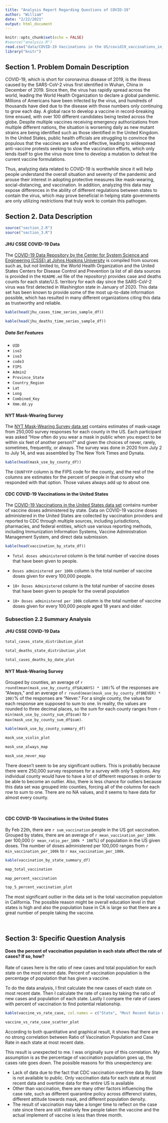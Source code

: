 ```yaml
---
title: "Analysis Report Regarding Questions of COVID-19"
author: "William"
date: "2/22/2021"
output: html_document
---
```


```r
knitr::opts_chunk$set(echo = FALSE)
#source("analysis.R")
read.csv("data/COVID-19 Vaccinations in the US/covid19_vaccinations_in_the_united_states.csv")
library("knitr")
```

## Section 1. Problem Domain Description
COVID-19, which is short for coronavirus disease of 2019, is the illness caused by the SARS-CoV-2 virus first identified in Wuhan, China in December of 2019. Since then, the virus has rapidly spread across the world, leading the World Health Organization to declare a global pandemic. Millions of Americans have been infected by the virus, and hundreds of thousands have died due to the disease with those numbers only continuing to grow each day. A global race to develop a vaccine in record-breaking time ensued, with over 100 different candidates being tested across the globe. Despite multiple vaccines receiving emergency authorizations from multiple different nations, the situation is worsening daily as new mutant strains are being identified such as those identified in the United Kingdom. In the United States, public health officials are struggling to convince the populous that the vaccines are safe and effective, leading to widespread anti-vaccine protests seeking to slow the vaccination efforts, which only lends itself to give the virus more time to develop a mutation to defeat the current vaccine formulations.

Thus, analyzing data related to COVID-19 is worthwhile since it will help people understand the overall situation and severity of the pandemic and arouse their interest in adopting protective measures like mask-wearing, social-distancing, and vaccination. In addition, analyzing this data may expose differences in the ability of different regulations between states to contain the virus, which may prove beneficial in helping state governments are only utilizing restrictions that truly work to contain this pathogen.

## Section 2. Data Description
```r
source("section_2.R")
source("section_3.R")
```

#### JHU CSSE COVID-19 Data
The [COVID-19 Data Repository by the Center for System Science and Engineering (CSSE) at Johns Hopkins University](https://github.com/CSSEGISandData/COVID-19) is compiled from sources such as, but not limited to, the World Health Organization and the United States Centers for Disease Control and Prevention (a list of all data sources is provided in the `README.md` file of the repository) provides case and deaths counts for each state/U.S. territory for each day since the SARS-CoV-2 virus was first detected in Washington state in January of 2020. This data set has been known to provide some of the most up-to-date information possible, which has resulted in many different organizations citing this data as trustworthy and reliable.

```r
kable(head(jhu_cases_time_series_sample_df))
```

```r
kable(head(jhu_deaths_time_series_sample_df))
```

##### Data Set Features

- `UID`
- `iso2`
- `iso3`
- `code3`
- `FIPS`
- `Admin2`
- `Province_State`
- `Country_Region`
- `Lat`
- `Long`
- `Combined_Key`
- `Xmm.dd.yy`

#### NYT Mask-Wearing Survey
The [NYT Mask-Wearing Survey data set](https://github.com/nytimes/covid-19-data/tree/master/mask-use) contains estimates of mask-usage from 250,000 survey responses for each county in the US. Each participant was asked "How often do you wear a mask in public when you expect to be within six feet of another person?" and given the choices of never, rarely, sometimes, frequently, or always. The survey was done in 2020 from July 2 to July 14, and was assembled by The New York Times and Dynata.

```r
kable(head(mask_use_by_county_df))
```

The `COUNTYFP` column is the FIPS code for the county, and the rest of the columns are estimates for the percent of people in that county who responded with that option. Those values always add up to about one.

#### CDC COVID-19 Vaccinations in the United States
The [COVID-19 Vaccinations in the United States data set](https://covid.cdc.gov/covid-data-tracker/#vaccinations) contains number of vaccine doses administered by state. Data on COVID-19 vaccine doses administered in the United States are collected by vaccination providers and reported to CDC through multiple sources, including jurisdictions, pharmacies, and federal entities, which use various reporting methods, including Immunization Information Systems, Vaccine Administration Management System, and direct data submission. 

```r
kable(head(vaccination_by_state_df))
```

- `Total doses administered` column is the total number of vaccine doses that have been given to people. 

- `Doses administered per 100k` column is the total number of vaccine doses given for every 100,000 people.

- `18+ Doses Administered` column is the total number of vaccine doses that have been given to people for the overall population

- `18+ Doses administered per 100k` column is the total number of vaccine doses given for every 100,000 people aged 18 years and older.


### Subsection 2.2 Summary Analysis

#### JHU CSSE COVID-19 Data
```r
total_cases_state_distribution_plot
```

```r
total_deaths_state_distribution_plot
```

```r
total_cases_deaths_by_date_plot
```

#### NYT Mask-Wearing Survey
Grouped by counties, an average of `r round(mean(mask_use_by_county_df$ALWAYS) * 100)`% of the responses are "Always," and an average of `r round(mean(mask_use_by_county_df$NEVER) * 100)`% of the responses are "Never." For a single county, the values for each response are supposed to sum to one. In reality, the values are rounded to three decimal places, so the sum for each county ranges from `r min(mask_use_by_county_sum_df$sum)` to `r max(mask_use_by_county_sum_df$sum)`.

```r
kable(mask_use_by_county_summary_df)
```

```r
mask_use_violin_plot
```

```r
mask_use_always_map
```

```r
mask_use_never_map
```

There doesn't seem to be any significant outliers. This is probably because there were 250,000 survey responses for a survey with only 5 options. Any individual county would have to have a lot of different responses in order to be able to become an outlier. Also, there is less chance for outliers because this data set was grouped into counties, forcing all of the columns for each row to sum to one. There are no NA values, and it seems to have data for almost every county.

<br>

#### **CDC COVID-19 Vaccinations in the United States**
By Feb 22th, there are `r sum_vaccination` people in the US got vaccination. Grouped by states, there are an average of `r mean_vaccination_per_100k` per 100,000 (`r mean_ratio_per_100k * 100`%) of population in the US given doses. The number of doses administered per 100,000 ranges from `r min_vaccination_per_100k` to `r max_vaccination_per_100k`. 

```r
kable(vaccination_by_state_summary_df)
```

```r
map_total_vaccination
```

```r
map_percent_vaccination
```

```r
top_5_percent_vaccination_plot
```

The most significant outlier in the data set is the total vaccination population in California. The possible reason might be overall education level in that states is high and also the population base in CA is large so that there are a great number of people taking the vaccine.

<br>


## Section 3: Specific Question Analysis

#### Does the percent of vaccination population in each state affect the rate of cases? If so, how?
Rate of cases here is the ratio of new cases and total population for each state on the most recent date. Percent of vaccination population is the percentage of population that has given a vaccine.

To do the data analysis, I first calculate the new cases of each state on most recent date. Then I calculate the rate of cases by taking the ratio of new cases and population of each state. Lastly I compare the rate of cases with percent of vaccination to find potential relationship.

```r
kable(vaccine_vs_rate_case, col.names = c("State", "Most Recent Ratio of Vaccination Population", "Case Rate at Most Recent Date"))
```

```r
vaccine_vs_rate_case_scatter_plot
```

According to both quantitative and graphical result, it shows that there are no strong correlation between Ratio of Vaccination Population and Case Rate in each state at most recent date. 

This result is unexpected to me. I was originally sure of this correlation. My assumption is as the percentage of vaccination population goes up, the cases rate goes down. The possible reasons for this unexpectency are:

- Lack of data due to the fact that CDC vaccination overtime data By State is not available to public. Only vaccination data for each state at most recent data and overtime data for the entire US is available
- Other than vaccination, there are many other factors influencing the case rate, such as different quarantine policy across differenct states, different attitude towards mask, and different population density.
- The result of vaccination may take a longer time to reflect on the case rate since there are still relatively few people taken the vaccine and the actual implement of vaccine is less than three month.